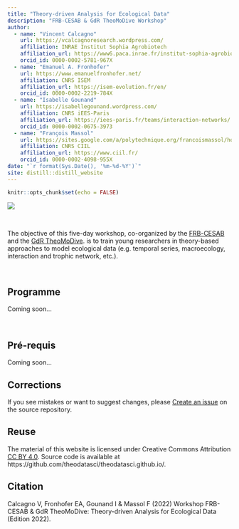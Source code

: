 ```yaml
---
title: "Theory-driven Analysis for Ecological Data"
description: "FRB-CESAB & GdR TheoMoDive Workshop"
author:
  - name: "Vincent Calcagno"
    url: https://vcalcagnoresearch.wordpress.com/
    affiliation: INRAE Institut Sophia Agrobiotech
    affiliation_url: https://www6.paca.inrae.fr/institut-sophia-agrobiotech
    orcid_id: 0000-0002-5781-967X
  - name: "Emanuel A. Fronhofer"
    url: https://www.emanuelfronhofer.net/
    affiliation: CNRS ISEM
    affiliation_url: https://isem-evolution.fr/en/
    orcid_id: 0000-0002-2219-784X
  - name: "Isabelle Gounand"
    url: https://isabellegounand.wordpress.com/
    affiliation: CNRS iEES-Paris
    affiliation_url: https://iees-paris.fr/teams/interaction-networks/
    orcid_id: 0000-0002-0675-3973
  - name: "François Massol"
    url: https://sites.google.com/a/polytechnique.org/francoismassol/home
    affiliation: CNRS CIIL
    affiliation_url: https://www.ciil.fr/
    orcid_id: 0000-0002-4098-955X
date: "`r format(Sys.Date(), '%m-%d-%Y')`"
site: distill::distill_website
---
```


```r
knitr::opts_chunk$set(echo = FALSE)
```



![](img/banner-theodatasci_150dpi.png)



<br />


The objective of this five-day workshop, co-organized by the 
[FRB-CESAB](https://www.fondationbiodiversite.fr/en/about-the-foundation/le-cesab/) 
and the 
[GdR TheoMoDive](https://sete-moulis-cnrs.fr/en/research/centre-for-biodiversity-theory-and-modelling/theomodive).
is to train young researchers in theory-based approaches to model ecological data 
(e.g. temporal series, macroecology, interaction and trophic network, etc.).



<br />



## Programme


Coming soon...





<br/>



## Pré-requis



Coming soon...



## Corrections {.appendix}


If you see mistakes or want to suggest changes, please 
[Create an issue](https://github.com/theodatasci/theodatasci.github.io/issues)
on the source repository.



## Reuse {.appendix}


The material of this website is licensed under Creative Commons Attribution [CC BY 4.0](https://creativecommons.org/licenses/by/4.0/).
Source code is available at https://github.com/theodatasci/theodatasci.github.io/.



## Citation {.appendix}



Calcagno V, Fronhofer EA, Gounand I & Massol F (2022) 
Workshop FRB-CESAB & GdR TheoMoDive: Theory-driven Analysis for Ecological Data (Edition 2022). 
